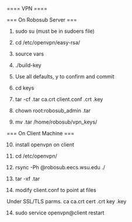 ==== VPN ====

=== On Robosub Server ===

1. sudo su (must be in sudoers file)

2. cd /etc/openvpn/easy-rsa/

3. source vars

4. ./build-key <name>

5. Use all defaults, y to confirm and commit

6. cd keys

7. tar -cf <name>.tar ca.crt client.conf <name>.crt <name>.key

8. chown root:robosub_admin <name>.tar

9. mv <name>.tar /home/robosub/vpn_keys/

=== On Client Machine ===

10. install openvpn on client

11. cd /etc/openvpn/

12. rsync -Ph <user>@robosub.eecs.wsu.edu ./

13. tar -xf <name>.tar

13. modify client.conf to point at files

  Under SSL/TLS parms.
  ca ca.crt
  cert <name>.crt
  key <name>.key

14. sudo service openvpn@client restart